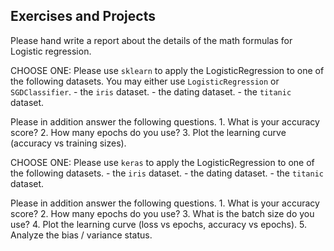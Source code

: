 ## Exercises and Projects



::: {#exr-}
Please hand write a report about the details of the math formulas for Logistic regression.
:::




::: {#exr-}
CHOOSE ONE: Please use `sklearn` to apply the LogisticRegression to one of the following datasets. You may either use `LogisticRegression` or `SGDClassifier`.
- the `iris` dataset.
- the dating dataset.
- the `titanic` dataset.

Please in addition answer the following questions.
1. What is your accuracy score?
2. How many epochs do you use?
3. Plot the learning curve (accuracy vs training sizes).
:::



::: {#exr-}

CHOOSE ONE: Please use `keras` to apply the LogisticRegression to one of the following datasets.
- the `iris` dataset.
- the dating dataset.
- the `titanic` dataset.

Please in addition answer the following questions.
1. What is your accuracy score?
2. How many epochs do you use?
3. What is the batch size do you use?
4. Plot the learning curve (loss vs epochs, accuracy vs epochs).
5. Analyze the bias / variance status.


:::